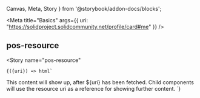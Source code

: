 
  Canvas,
  Meta,
  Story
} from '@storybook/addon-docs/blocks';

<Meta
  title="Basics"
  args={{ uri: "https://solidproject.solidcommunity.net/profile/card#me" }}
/>

## pos-resource

<Canvas
  withSource="open">
  <Story
    name="pos-resource"
  >
    {({uri}) => html`
<pos-resource uri=${uri}>
   This content will show up, after ${uri} has been fetched.
   Child components will use the resource uri as a reference for showing further content.
</pos-resource>
    `}
  </Story>
</Canvas>
